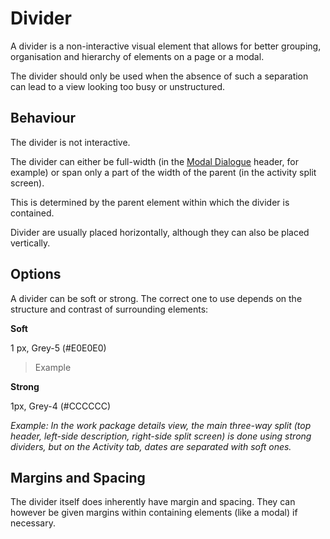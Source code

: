 
<Meta title="Components/Divider" />

# Divider

A divider is a non-interactive visual element that allows for better grouping, organisation and hierarchy of elements on a page or a modal.

The divider should only be used when the absence of such a separation can lead to a view looking too busy or unstructured. 

## Behaviour

The divider is not interactive. 

The divider can either be full-width (in the [Modal Dialogue](#) header, for example) or span only a part of the width of the parent (in the activity split screen).

This is determined by the parent element within which the divider is contained.

Divider are usually placed horizontally, although they can also be placed  vertically.

## Options

A divider can be soft or strong. The correct one to use depends on the structure and contrast of surrounding elements:

**Soft**

1 px, Grey-5 (#E0E0E0)

> Example

**Strong**

1px, Grey-4 (#CCCCCC)

_Example: In the work package details view, the main three-way split (top header, left-side description, right-side split screen) is done using strong dividers, but on the Activity tab, dates are separated with soft ones._

## Margins and Spacing

The divider itself does inherently have margin and spacing. They can however be given margins within containing elements (like a modal) if necessary.